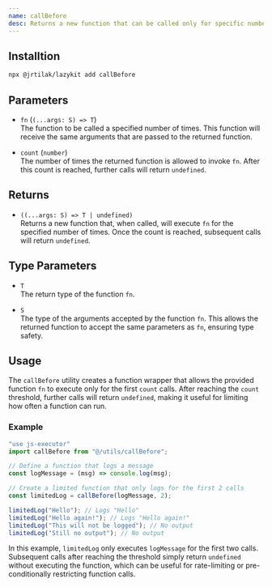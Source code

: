 ```yaml
---
name: callBefore
desc: Returns a new function that can be called only for specific number of times.
---
```

<CodePreview methodName="callBefore"/>

## Installtion

```bash
npx @jrtilak/lazykit add callBefore
```

## Parameters

- `fn` (`(...args: S) => T`)  
  The function to be called a specified number of times. This function will receive the same arguments that are passed to the returned function.

- `count` (`number`)  
  The number of times the returned function is allowed to invoke `fn`. After this count is reached, further calls will return `undefined`.

## Returns

- `((...args: S) => T | undefined)`  
  Returns a new function that, when called, will execute `fn` for the specified number of times. Once the count is reached, subsequent calls will return `undefined`.

## Type Parameters

- `T`  
  The return type of the function `fn`.

- `S`  
  The type of the arguments accepted by the function `fn`. This allows the returned function to accept the same parameters as `fn`, ensuring type safety.

## Usage

The `callBefore` utility creates a function wrapper that allows the provided function `fn` to execute only for the first `count` calls. After reaching the `count` threshold, further calls will return `undefined`, making it useful for limiting how often a function can run.

### Example

```javascript
"use js-executor"
import callBefore from "@/utils/callBefore";

// Define a function that logs a message
const logMessage = (msg) => console.log(msg);

// Create a limited function that only logs for the first 2 calls
const limitedLog = callBefore(logMessage, 2);

limitedLog("Hello"); // Logs "Hello"
limitedLog("Hello again!"); // Logs "Hello again!"
limitedLog("This will not be logged"); // No output
limitedLog("Still no output"); // No output
```

In this example, `limitedLog` only executes `logMessage` for the first two calls. Subsequent calls after reaching the threshold simply return `undefined` without executing the function, which can be useful for rate-limiting or pre-conditionally restricting function calls.